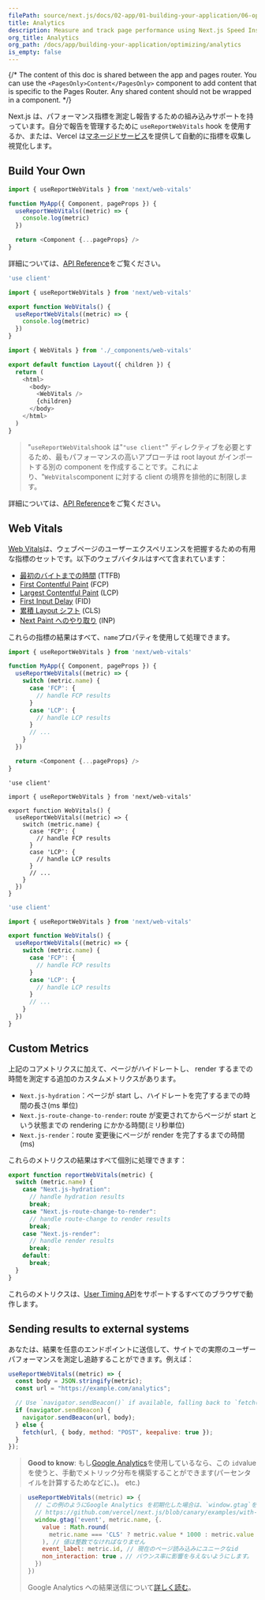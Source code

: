 ```yaml
---
filePath: source/next.js/docs/02-app/01-building-your-application/06-optimizing/08-analytics.mdx
title: Analytics
description: Measure and track page performance using Next.js Speed Insights
org_title: Analytics
org_path: /docs/app/building-your-application/optimizing/analytics
is_empty: false
---
```


{/* The content of this doc is shared between the app and pages router. You can use the `<PagesOnly>Content</PagesOnly>` component to add content that is specific to the Pages Router. Any shared content should not be wrapped in a component. */}

Next.js は、パフォーマンス指標を測定し報告するための組み込みサポートを持っています。自分で報告を管理するために `useReportWebVitals` hook を使用するか、または、Vercel は[マネージドサービス](https://vercel.com/analytics?utm_source=next-site&utm_medium=docs&utm_campaign=next-website)を提供して自動的に指標を収集し視覚化します。

## Build Your Own

<PagesOnly>

```jsx:pages/_app.js
import { useReportWebVitals } from 'next/web-vitals'

function MyApp({ Component, pageProps }) {
  useReportWebVitals((metric) => {
    console.log(metric)
  })

  return <Component {...pageProps} />
}
```

詳細については、[API Reference](/ja/javascript/next.js/v14/03-pages/02-api-reference/02-functions/use-report-web-vitals)をご覧ください。

</PagesOnly>

<AppOnly>

```jsx:app/_components/web-vitals.js
'use client'

import { useReportWebVitals } from 'next/web-vitals'

export function WebVitals() {
  useReportWebVitals((metric) => {
    console.log(metric)
  })
}
```

```jsx:app/layout.js
import { WebVitals } from './_components/web-vitals'

export default function Layout({ children }) {
  return (
    <html>
      <body>
        <WebVitals />
        {children}
      </body>
    </html>
  )
}
```

> "`useReportWebVitals`hook は"`"use client"`" ディレクティブを必要とするため、最もパフォーマンスの高いアプローチは root layout がインポートする別の component を作成することです。これにより、"`WebVitals`component に対する client の境界を排他的に制限します。

詳細については、[API Reference](/ja/javascript/next.js/v14/02-app/02-api-reference/04-functions/use-report-web-vitals)をご覧ください。

</AppOnly>

## Web Vitals

[Web Vitals](https://web.dev/vitals/)は、ウェブページのユーザーエクスペリエンスを把握するための有用な指標のセットです。以下のウェブバイタルはすべて含まれています：

- [最初のバイトまでの時間](https://developer.mozilla.org/docs/Glossary/Time_to_first_byte) (TTFB)
- [First Contentful Paint](https://developer.mozilla.org/docs/Glossary/First_contentful_paint) (FCP)
- [Largest Contentful Paint](https://web.dev/lcp/) (LCP)
- [First Input Delay](https://web.dev/fid/) (FID)
- [累積 Layout シフト](https://web.dev/cls/) (CLS)
- [Next Paint へのやり取り](https://web.dev/inp/) (INP)

これらの指標の結果はすべて、`name`プロパティを使用して処理できます。

<PagesOnly>

```jsx:pages/_app.js
import { useReportWebVitals } from 'next/web-vitals'

function MyApp({ Component, pageProps }) {
  useReportWebVitals((metric) => {
    switch (metric.name) {
      case 'FCP': {
        // handle FCP results
      }
      case 'LCP': {
        // handle LCP results
      }
      // ...
    }
  })

  return <Component {...pageProps} />
}
```

</PagesOnly>

<AppOnly>

```tsx:app/_components/web-vitals.tsx
'use client'

import { useReportWebVitals } from 'next/web-vitals'

export function WebVitals() {
  useReportWebVitals((metric) => {
    switch (metric.name) {
      case 'FCP': {
        // handle FCP results
      }
      case 'LCP': {
        // handle LCP results
      }
      // ...
    }
  })
}
```

```jsx:app/_components/web-vitals.js
'use client'

import { useReportWebVitals } from 'next/web-vitals'

export function WebVitals() {
  useReportWebVitals((metric) => {
    switch (metric.name) {
      case 'FCP': {
        // handle FCP results
      }
      case 'LCP': {
        // handle LCP results
      }
      // ...
    }
  })
}
```

</AppOnly>

<PagesOnly>

## Custom Metrics

上記のコアメトリクスに加えて、ページがハイドレートし、 render するまでの時間を測定する追加のカスタムメトリクスがあります。

- `Next.js-hydration`：ページが start し、ハイドレートを完了するまでの時間の長さ(ms 単位)
- `Next.js-route-change-to-render`: route が変更されてからページが start という状態までの rendering にかかる時間(ミリ秒単位)
- `Next.js-render`：route 変更後にページが render を完了するまでの時間(ms)

これらのメトリクスの結果はすべて個別に処理できます：

```js
export function reportWebVitals(metric) {
  switch (metric.name) {
    case "Next.js-hydration":
      // handle hydration results
      break;
    case "Next.js-route-change-to-render":
      // handle route-change to render results
      break;
    case "Next.js-render":
      // handle render results
      break;
    default:
      break;
  }
}
```

これらのメトリクスは、[User Timing API](https://caniuse.com/#feat=user-timing)をサポートするすべてのブラウザで動作します。

</PagesOnly>

## Sending results to external systems

あなたは、結果を任意のエンドポイントに送信して、サイトでの実際のユーザーパフォーマンスを測定し追跡することができます。例えば：

```js
useReportWebVitals((metric) => {
  const body = JSON.stringify(metric);
  const url = "https://example.com/analytics";

  // Use `navigator.sendBeacon()` if available, falling back to `fetch()`.
  if (navigator.sendBeacon) {
    navigator.sendBeacon(url, body);
  } else {
    fetch(url, { body, method: "POST", keepalive: true });
  }
});
```

> **Good to know**: もし[Google Analytics](https://analytics.google.com/analytics/web/)を使用しているなら、この
> `id`value を使うと、手動でメトリック分布を構築することができます(パーセンタイルを計算するためなどに、)。
> etc.)

> ```js
> useReportWebVitals((metric) => {
>   // この例のようにGoogle Analytics を初期化した場合は、`window.gtag`を使用してください:
>   // https://github.com/vercel/next.js/blob/canary/examples/with-google-analytics/pages/_app.js
>   window.gtag('event', metric.name, {.
>     value : Math.round(
>       metric.name === 'CLS' ? metric.value * 1000 : metric.value
>     ), // 値は整数でなければなりません
>     event_label: metric.id, // 現在のページ読み込みにユニークなid
>     non_interaction: true ，// バウンス率に影響を与えないようにします。
>   })
> })
> ```
>
> Google Analytics への結果送信について[詳しく読む](https://github.com/GoogleChrome/web-vitals#send-the-results-to-google-analytics)。
